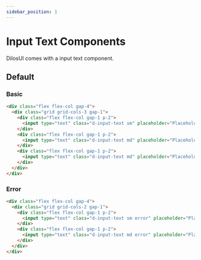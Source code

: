 ```yaml
---
sidebar_position: 1
---
```


# Input Text Components

DilosUI comes with a input text component.


<TextInput />


## Default
### Basic
```html live
<div class="flex flex-col gap-4">
  <div class="grid grid-cols-3 gap-1">
    <div class="flex flex-col gap-1 p-2">
      <input type="text" class="d-input-text sm" placeholder="Placeholder"/>
    </div>
    <div class="flex flex-col gap-1 p-2">
      <input type="text" class="d-input-text md" placeholder="Placeholder"/>
    </div>
    <div class="flex flex-col gap-1 p-2">
      <input type="text" class="d-input-text md" placeholder="Placeholder" disabled/>
    </div>
  </div>
</div>
```
### Error
```html live
<div class="flex flex-col gap-4">
  <div class="grid grid-cols-2 gap-1">
    <div class="flex flex-col gap-1 p-2">
      <input type="text" class="d-input-text sm error" placeholder="Placeholder"/>
    </div>
    <div class="flex flex-col gap-1 p-2">
      <input type="text" class="d-input-text md error" placeholder="Placeholder"/>
    </div>
  </div>
</div>
```